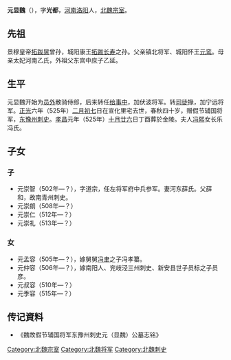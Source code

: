 {{onesource|time=2016-08-11T12:05:02+00:00}}
{{refimprove|time=2016-08-11T12:05:02+00:00}}
'''元显魏'''（{{bd|486年||525年|}}），字'''光都'''，[[河南|河南]][[洛阳|洛阳]]人，[[北魏|北魏]][[宗室|宗室]]。
==先祖==
景穆皇帝[[拓跋晃|拓跋晃]]曾孙，城阳康王[[拓跋长寿|拓跋长寿]]之孙。父亲镇北将军、城阳怀王[[元鸾|元鸾]]。母亲太妃河南乙氏，外祖父东宫中庶子乙延。
==生平==
元显魏开始为[[员外|员外]]散骑侍郎，后来转任[[给事中|给事中]]，加伏波将军。转[[司徒|司徒]]掾，加宁远将军。[[正光|正光]]六年（525年）[[二月初七|二月初七]]日在宣化里宅去世，春秋四十岁，赠假节辅国将军，[[东豫州|东豫州]][[刺史|刺史]]。[[孝昌_(年号)|孝昌]]元年（525年）[[十月廿六|十月廿六]]日丁酉葬於金陵。夫人[[冯熙|冯熙]]女长乐冯氏。
==子女==
===子===
* 元崇智（502年—？），字道宗，任左将军府中兵参军。妻河东薛氏。父薛和，故南青州刺史。
* 元崇朗（508年—？）
* 元崇仁（512年—？）
* 元崇礼（513年—？）
===女===
* 元孟容（505年—？），嫁舅舅[[冯聿|冯聿]]之子冯孝纂。
* 元仲容（506年—？），嫁南阳人、兖岐泾三州刺史、新安县世子员标之子员彦。
* 元叔容（510年—？）
* 元季容（515年—？）

== 传记資料 ==
*《魏故假节辅国将军东豫州刺史元（显魏）公墓志铭》

{{DEFAULTSORT:Y}}
[[Category:北魏宗室|Category:北魏宗室]]
[[Category:北魏将军|Category:北魏将军]]
[[Category:北魏刺史|Category:北魏刺史]]